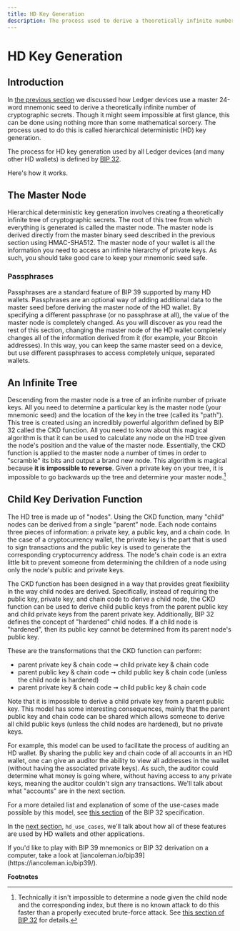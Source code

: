 ```yaml
---
title: HD Key Generation
description: The process used to derive a theoretically infinite number of cryptographic secrets is called hierarchical deterministic (HD) key generation.
---
```



# HD Key Generation

## Introduction

In [the previous section](./masterseed/) we discussed how Ledger devices use a master 24-word mnemonic seed to derive a theoretically infinite number of cryptographic secrets. Though it might seem impossible at first glance, this can be done using nothing more than some mathematical sorcery. The process used to do this is called hierarchical deterministic (HD) key generation.

The process for HD key generation used by all Ledger devices (and many other HD wallets) is defined by [BIP 32](https://github.com/bitcoin/bips/blob/master/bip-0032.mediawiki).

Here's how it works.

## The Master Node

Hierarchical deterministic key generation involves creating a theoretically infinite tree of cryptographic secrets. The root of this tree from which everything is generated is called the master node. The master node is derived directly from the master binary seed described in the previous section using HMAC-SHA512. The master node of your wallet is all the information you need to access an infinite hierarchy of private keys. As such, you should take good care to keep your mnemonic seed safe.

### Passphrases

Passphrases are a standard feature of BIP 39 supported by many HD wallets. Passphrases are an optional way of adding additional data to the master seed before deriving the master node of the HD wallet. By specifying a different passphrase (or no passphrase at all), the value of the master node is completely changed. As you will discover as you read the rest of this section, changing the master node of the HD wallet completely changes all of the information derived from it (for example, your Bitcoin addresses). In this way, you can keep the same master seed on a device, but use different passphrases to access completely unique, separated wallets.

## An Infinite Tree

Descending from the master node is a tree of an infinite number of private keys. All you need to determine a particular key is the master node (your mnemonic seed) and the location of the key in the tree (called its "path"). This tree is created using an incredibly powerful algorithm defined by BIP 32 called the CKD function. All you need to know about this magical algorithm is that it can be used to calculate any node on the HD tree given the node's position and the value of the master node. Essentially, the CKD function is applied to the master node a number of times in order to "scramble" its bits and output a brand new node. This algorithm is magical because **it is impossible to reverse**. Given a private key on your tree, it is impossible to go backwards up the tree and determine your master node.[^1]

## Child Key Derivation Function

The HD tree is made up of "nodes". Using the CKD function, many "child" nodes can be derived from a single "parent" node. Each node contains three pieces of information: a private key, a public key, and a chain code. In the case of a cryptocurrency wallet, the private key is the part that is used to sign transactions and the public key is used to generate the corresponding cryptocurrency address. The node's chain code is an extra little bit to prevent someone from determining the children of a node using only the node's public and private keys.

The CKD function has been designed in a way that provides great flexibility in the way child nodes are derived. Specifically, instead of requiring the public key, private key, and chain code to derive a child node, the CKD function can be used to derive child public keys from the parent public key and child private keys from the parent private key. Additionally, BIP 32 defines the concept of "hardened" child nodes. If a child node is "hardened", then its public key cannot be determined from its parent node's public key.

These are the transformations that the CKD function can perform:
-   parent private key & chain code ➞ child private key & chain code
-   parent public key & chain code ➞ child public key & chain code (unless the child node is hardened)
-   parent private key & chain code ➞ child public key & chain code

Note that it is impossible to derive a child private key from a parent public key. This model has some interesting consequences, mainly that the parent public key and chain code can be shared which allows someone to derive all child public keys (unless the child nodes are hardened), but no private keys.

For example, this model can be used to facilitate the process of auditing an HD wallet. By sharing the public key and chain code of all accounts in an HD wallet, one can give an auditor the ability to view all addresses in the wallet (without having the associated private keys). As such, the auditor could determine what money is going where, without having access to any private keys, meaning the auditor couldn't sign any transactions. We'll talk about what "accounts" are in the next section.

For a more detailed list and explanation of some of the use-cases made possible by this model, see [this section](https://github.com/bitcoin/bips/blob/master/bip-0032.mediawiki#use-cases) of the BIP 32 specification.

In the [next section](./applications/), `hd_use_cases`, we'll talk about how all of these features are used by HD wallets and other applications.

<Callout type="info" emoji="👉">
 	If you'd like to play with BIP 39 mnemonics or BIP 32 derivation on a computer, take a look at [iancoleman.io/bip39](https://iancoleman.io/bip39/).
</Callout>

**Footnotes**

[^1]: Technically it isn't impossible to determine a node given the child node and the corresponding index, but there is no known attack to do this faster than a properly executed brute-force attack. See [this section of BIP 32](https://github.com/bitcoin/bips/blob/master/bip-0032.mediawiki#security) for details.

